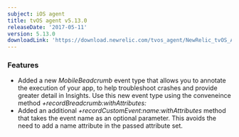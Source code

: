 ```yaml
---
subject: iOS agent
title: tvOS agent v5.13.0
releaseDate: '2017-05-11'
version: 5.13.0
downloadLink: 'https://download.newrelic.com/tvos_agent/NewRelic_tvOS_Agent_5.13.0.zip'
---
```


### Features

* Added a new _MobileBeadcrumb_ event type that allows you to annotate the execution of your app, to help troubleshoot crashes and provide greater detail in Insights. Use this new event type using the conveneince method _+recordBreadcrumb:withAttributes:_
* Added an additional _+recordCustomEvent:name:withAttributes_ method that takes the event name as an optional parameter. This avoids the need to add a name attribute in the passed attribute set.
